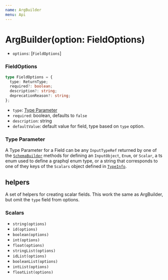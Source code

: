 ```yaml
---
name: ArgBuilder
menu: Api
---
```


# ArgBuilder(option: FieldOptions)

- `options`: [`FieldOptions`]

### FieldOptions

```typescript
type FieldOptions = {
  type: ReturnType;
  required?: boolean;
  description?: string;
  deprecationReason?: string;
};
```

- `type`: [Type Parameter](#type-parameter)
- `required`: boolean, defaults to `false`
- `description`: string
- `defaultValue`: default value for field, type based on `type` option.

### Type Parameter

A Type Parameter for a Field can be any `InputTypeRef` returned by one of the [`SchemaBuilder`]
methods for defining an `InputObject`, `Enum`, or `Scalar`, a ts enum used to define a graphql enum
type, or a string that corresponds to one of they keys of the `Scalars` object defined in
[`TypeInfo`].

## helpers

A set of helpers for creating scalar fields. This work the same as ArgBuilder, but omit the `type`
field from options.

### Scalars

- `string(options)`
- `id(options)`
- `boolean(options)`
- `int(options)`
- `float(options)`
- `stringList(options)`
- `idList(options)`
- `booleanList(options)`
- `intList(options)`
- `floatList(options)`

[`schemabuilder`]: /api-schema-builder
[`typeinfo`]: /api-schema-builder#typeinfo
